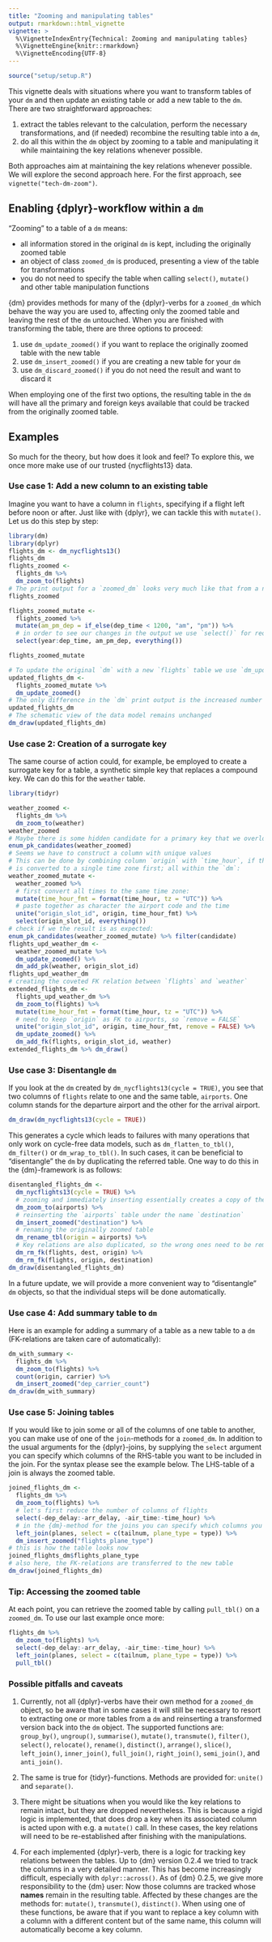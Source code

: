 ```yaml
---
title: "Zooming and manipulating tables"
output: rmarkdown::html_vignette
vignette: >
  %\VignetteIndexEntry{Technical: Zooming and manipulating tables}
  %\VignetteEngine{knitr::rmarkdown}
  %\VignetteEncoding{UTF-8}
---
```


``````r
source("setup/setup.R")
``````

This vignette deals with situations where you want to transform tables of your `dm` and then update an existing table or add a new table to the `dm`.
There are two straightforward approaches:

1. extract the tables relevant to the calculation, perform the necessary transformations, and (if needed) recombine the resulting table into a `dm`,
1. do all this within the `dm` object by zooming to a table and manipulating it while maintaining the key relations whenever possible.

Both approaches aim at maintaining the key relations whenever possible.
We will explore the second approach here. 
For the first approach, see `vignette("tech-dm-zoom")`.

## Enabling {dplyr}-workflow within a `dm`

"Zooming" to a table of a `dm` means:

- all information stored in the original `dm` is kept, including the originally zoomed table
- an object of class `zoomed_dm` is produced, presenting a view of the table for transformations
- you do not need to specify the table when calling `select()`, `mutate()` and other table manipulation functions

{dm} provides methods for many of the {dplyr}-verbs for a `zoomed_dm` which behave the way you are used to, affecting only the zoomed table and leaving the rest of the `dm` untouched.
When you are finished with transforming the table, there are three options to proceed:

1. use `dm_update_zoomed()` if you want to replace the originally zoomed table with the new table
1. use `dm_insert_zoomed()` if you are creating a new table for your `dm`
1. use `dm_discard_zoomed()` if you do not need the result and want to discard it

When employing one of the first two options, the resulting table in the `dm` will have all the primary and foreign keys available that could be tracked from the originally zoomed table.

## Examples

So much for the theory, but how does it look and feel?
To explore this, we once more make use of our trusted {nycflights13} data.

### Use case 1: Add a new column to an existing table

Imagine you want to have a column in `flights`, specifying if a flight left before noon or after.
Just like with {dplyr}, we can tackle this with `mutate()`.
Let us do this step by step:

```r
library(dm)
library(dplyr)
flights_dm <- dm_nycflights13()
flights_dm
flights_zoomed <-
  flights_dm %>%
  dm_zoom_to(flights)
# The print output for a `zoomed_dm` looks very much like that from a normal `tibble`.
flights_zoomed

flights_zoomed_mutate <-
  flights_zoomed %>%
  mutate(am_pm_dep = if_else(dep_time < 1200, "am", "pm")) %>%
  # in order to see our changes in the output we use `select()` for reordering the columns
  select(year:dep_time, am_pm_dep, everything())

flights_zoomed_mutate

# To update the original `dm` with a new `flights` table we use `dm_update_zoomed()`:
updated_flights_dm <-
  flights_zoomed_mutate %>%
  dm_update_zoomed()
# The only difference in the `dm` print output is the increased number of columns
updated_flights_dm
# The schematic view of the data model remains unchanged
dm_draw(updated_flights_dm)
```

### Use case 2: Creation of a surrogate key

The same course of action could, for example, be employed to create a surrogate key for a table, a synthetic simple key that replaces a compound key.
We can do this for the `weather` table.

```r
library(tidyr)

weather_zoomed <-
  flights_dm %>%
  dm_zoom_to(weather)
weather_zoomed
# Maybe there is some hidden candidate for a primary key that we overlooked
enum_pk_candidates(weather_zoomed)
# Seems we have to construct a column with unique values
# This can be done by combining column `origin` with `time_hour`, if the latter
# is converted to a single time zone first; all within the `dm`:
weather_zoomed_mutate <-
  weather_zoomed %>%
  # first convert all times to the same time zone:
  mutate(time_hour_fmt = format(time_hour, tz = "UTC")) %>%
  # paste together as character the airport code and the time
  unite("origin_slot_id", origin, time_hour_fmt) %>%
  select(origin_slot_id, everything())
# check if we the result is as expected:
enum_pk_candidates(weather_zoomed_mutate) %>% filter(candidate)
flights_upd_weather_dm <-
  weather_zoomed_mutate %>%
  dm_update_zoomed() %>%
  dm_add_pk(weather, origin_slot_id)
flights_upd_weather_dm
# creating the coveted FK relation between `flights` and `weather`
extended_flights_dm <-
  flights_upd_weather_dm %>%
  dm_zoom_to(flights) %>%
  mutate(time_hour_fmt = format(time_hour, tz = "UTC")) %>%
  # need to keep `origin` as FK to airports, so `remove = FALSE`
  unite("origin_slot_id", origin, time_hour_fmt, remove = FALSE) %>%
  dm_update_zoomed() %>%
  dm_add_fk(flights, origin_slot_id, weather)
extended_flights_dm %>% dm_draw()
```


### Use case 3: Disentangle `dm`

If you look at the `dm` created by `dm_nycflights13(cycle = TRUE)`, you see that two columns of `flights` relate to one and the same table, `airports`.
One column stands for the departure airport and the other for the arrival airport.

```r
dm_draw(dm_nycflights13(cycle = TRUE))
```

This generates a cycle which leads to failures with many operations that only work on cycle-free data models, such as `dm_flatten_to_tbl()`, `dm_filter()` or `dm_wrap_to_tbl()`.
In such cases, it can be beneficial to "disentangle" the `dm` by duplicating the referred table.
One way to do this in the {dm}-framework is as follows:

```r
disentangled_flights_dm <-
  dm_nycflights13(cycle = TRUE) %>%
  # zooming and immediately inserting essentially creates a copy of the original table
  dm_zoom_to(airports) %>%
  # reinserting the `airports` table under the name `destination`
  dm_insert_zoomed("destination") %>%
  # renaming the originally zoomed table
  dm_rename_tbl(origin = airports) %>%
  # Key relations are also duplicated, so the wrong ones need to be removed
  dm_rm_fk(flights, dest, origin) %>%
  dm_rm_fk(flights, origin, destination)
dm_draw(disentangled_flights_dm)
```

In a future update, we will provide a more convenient way to "disentangle" `dm` objects, so that the individual steps will be done automatically.

### Use case 4: Add summary table to `dm`

Here is an example for adding a summary of a table as a new table to a `dm` (FK-relations are taken care of automatically):

```r
dm_with_summary <-
  flights_dm %>%
  dm_zoom_to(flights) %>%
  count(origin, carrier) %>%
  dm_insert_zoomed("dep_carrier_count")
dm_draw(dm_with_summary)
```

### Use case 5: Joining tables

If you would like to join some or all of the columns of one table to another, you can make use of one of the `join`-methods for a `zoomed_dm`.
In addition to the usual arguments for the {dplyr}-joins, by supplying the `select` argument you can specify which columns of the RHS-table you want to be included in the join.
For the syntax please see the example below.
The LHS-table of a join is always the zoomed table.

```r
joined_flights_dm <-
  flights_dm %>%
  dm_zoom_to(flights) %>%
  # let's first reduce the number of columns of flights
  select(-dep_delay:-arr_delay, -air_time:-time_hour) %>%
  # in the {dm}-method for the joins you can specify which columns you want to add to the zoomed table
  left_join(planes, select = c(tailnum, plane_type = type)) %>%
  dm_insert_zoomed("flights_plane_type")
# this is how the table looks now
joined_flights_dm$flights_plane_type
# also here, the FK-relations are transferred to the new table
dm_draw(joined_flights_dm)
```

### Tip: Accessing the zoomed table

At each point, you can retrieve the zoomed table by calling `pull_tbl()` on a `zoomed_dm`.
To use our last example once more:

```r
flights_dm %>%
  dm_zoom_to(flights) %>%
  select(-dep_delay:-arr_delay, -air_time:-time_hour) %>%
  left_join(planes, select = c(tailnum, plane_type = type)) %>%
  pull_tbl()
```

### Possible pitfalls and caveats

1. Currently, not all {dplyr}-verbs have their own method for a `zoomed_dm` object, so be aware that in some cases it will still be necessary to resort to extracting one or more tables from a `dm` and reinserting a transformed version back into the `dm` object.
The supported functions are:
`group_by()`, `ungroup()`, `summarise()`, `mutate()`, `transmute()`, `filter()`, `select()`, `relocate()`, `rename()`, `distinct()`, `arrange()`, `slice()`, `left_join()`, `inner_join()`, `full_join()`, `right_join()`, `semi_join()`, and `anti_join()`.

1. The same is true for {tidyr}-functions.
Methods are provided for: `unite()` and `separate()`.

1. There might be situations when you would like the key relations to remain intact, but they are dropped nevertheless.
This is because a rigid logic is implemented, that does drop a key when its associated column is acted upon with e.g. a `mutate()` call.
In these cases, the key relations will need to be re-established after finishing with the manipulations.

1. For each implemented {dplyr}-verb, there is a logic for tracking key relations between the tables.
Up to {dm} version 0.2.4 we tried to track the columns in a very detailed manner. This has become increasingly difficult, especially with `dplyr::across()`. As of {dm} 0.2.5, we give more responsibility to the {dm} user:
Now those columns are tracked whose **names** remain in the resulting table.
Affected by these changes are the methods for: `mutate()`, `transmute()`, `distinct()`.
When using one of these functions, be aware that if you want to replace a key column with a column with a different content but of the same name, this column will automatically become a key column.
